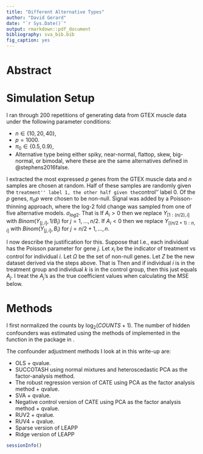 ---
title: "Different Alternative Types"
author: "David Gerard"
date: "`r Sys.Date()`"
output: rmarkdown::pdf_document
bibliography: sva_bib.bib
fig_caption: yes
---



# Abstract

# Simulation Setup
I ran through 200 repetitions of generating data from GTEX muscle data under the following parameter conditions:

* $n \in \{10, 20, 40\}$,
* $p = 1000$.
* $\pi_0 \in \{0.5, 0.9\}$,
* Alternative type being either spiky, near-normal, flattop, skew, big-normal, or bimodal, where these are the same alternatives defined in @stephens2016false.

I extracted the most expressed $p$ genes from the GTEX muscle data and $n$ samples are chosen at
random. Half of these samples are randomly given the ``treatment''
label 1, the other half given the ``control'' label 0. Of the $p$
genes, $\pi_0p$ were chosen to be non-null. Signal was added by a
Poisson-thinning approach, where the log-2 fold change was sampled from one of five alternative models.
$\sigma_{log2}$. That is
\begin{align}
  A_1,\ldots,A_{p/2} &\sim f\\
  B_i &= 2^{A_i} \text{ for } i = 1,\ldots, p/2.
\end{align}
If $A_i > 0$ then we replace $Y_{[1:(n/2), i]}$ with $Binom(Y_{[j,i]}, 1 / B_i)$ for $j = 1,\ldots, n/2$. If $A_i < 0$ then we replace $Y_{[(n/2 + 1):n, i]}$ with $Binom(Y_{[j,i]}, B_i)$ for $j = n/2 + 1,\ldots, n$.

I now describe the justification for this. Suppose that
\begin{align}
Y_{ij} \sim Poisson(\lambda_j).
\end{align}
I.e., each individual has the Poisson parameter for gene $j$. Let $x_{i}$ be the indicator of treatment vs control for individual $i$. Let $\Omega$ be the set of non-null genes. Let $Z$ be the new dataset derived via the steps above. That is
\begin{align}
Z_{ij} =
\begin{cases}
2 ^ {A_{j}x_i} Y_{ij} & \text{if } A_{j} < 0 \text{ and } j \in \Omega\\
2 ^ {-A_{j}(1 - x_i)} Y_{ij} & \text{if } A_{j} > 0 \text{ and } j \in \Omega\\
Y_{ij} & \text{if } j \not\in \Omega.
\end{cases}
\end{align}
Then
\begin{align}
Z_{ij} | A_{j}, A_{j} < 0, j \in \Omega &\sim Poisson(2^{A_{j}x_i}\lambda_j)\\
Z_{ij} | A_{j}, A_{j} > 0, j \in \Omega &\sim Poisson(2^{-A_{j}(1 - x_i)}\lambda_j),
\end{align}
and
\begin{align}
E[\log_2(Z_{ij}) - \log_2(Z_{kj}) | A_{j}, A_{j} < 0, j \in \Omega] &\approx A_{j}x_i - A_{j}x_k, \text{ and}\\
E[\log_2(Z_{ij}) - \log_2(Z_{kj}) | A_{j}, A_{j} < 0, j \in \Omega] &\approx -A_{j}(1 - x_i) + A_{j}(1 - x_k).
\end{align}
if individual $i$ is in the treatment group and individual $k$ is in the control group, then this just equals $A_j$. I treat the $A_j$'s as the true coefficient values when calculating the MSE below.

# Methods
I first normalized the counts by $\log_2(COUNTS + 1)$. The number of hidden confounders was estimated using the methods of \cite{buja1992remarks} implemented in the \texttt{num.sv()} function in the \texttt{sva} package in \texttt{R}.

The confounder adjustment methods I look at in this write-up are:

* OLS + qvalue.
* SUCCOTASH using normal mixtures and heteroscedastic PCA as the factor-analysis method.
* The robust regression version of CATE using PCA as the factor analysis method + qvalue.
* SVA + qvalue.
* Negative control version of CATE using PCA as the factor analysis method + qvalue.
* RUV2 + qvalue.
* RUV4 + qvalue.
* Sparse version of LEAPP
* Ridge version of LEAPP

```{r}
sessionInfo()
```
